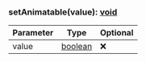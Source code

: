### setAnimatable(value): [void](https://developer.mozilla.org/en-US/docs/Web/JavaScript/Reference/Global_Objects/undefined)
| Parameter | Type | Optional |
| ----------- | ----------- | ----------- |
| value | [boolean](https://developer.mozilla.org/en-US/docs/Web/JavaScript/Reference/Global_Objects/Boolean) | ❌ |